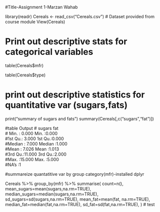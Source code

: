#Title-Assignment 1-Marzan Wahab

library(readr)
Cereals <- read_csv("Cereals.csv")
# Dataset provided from course module
View(Cereals) 

# Print out descriptive stats for categorical variables
table(Cereals$mfr)

table(Cereals$type)


# print out descriptive statistics for quantitative var (sugars,fats)
print("summary of sugars and fats")
summary(Cereals[,c("sugars","fat")])

#table Output
#  sugars            fat       
# Min.   : 0.000   Min.   :0.000  
#1st Qu.: 3.000   1st Qu.:0.000  
#Median : 7.000   Median :1.000  
#Mean   : 7.026   Mean   :1.013  
#3rd Qu.:11.000   3rd Qu.:2.000  
#Max.   :15.000   Max.   :5.000  
#NA's   :1                 
 
#summareize quantatitive var by group category(mfr)-installed dplyr
 
Cereals %>% 
  group_by(mfr) %>% 
  summarise(
   count=n(),
    mean_sugars=mean(sugars,na.rm=TRUE),
    median_sugars=median(sugars,na.rm=TRUE),
    sd_sugars=sd(sugars,na.rm=TRUE),
    mean_fat=mean(fat, na.rm=TRUE),
    median_fat=median(fat,na.rm=TRUE),
    sd_fat=sd(fat,na.rm=TRUE),
    )
# test  
    
